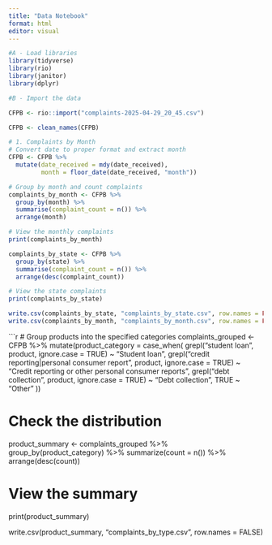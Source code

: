 ```yaml
---
title: "Data Notebook"
format: html
editor: visual
---
```


```r
#A - Load libraries
library(tidyverse)
library(rio)
library(janitor)
library(dplyr)

```

```r
#B - Import the data

CFPB <- rio::import("complaints-2025-04-29_20_45.csv")

CFPB <- clean_names(CFPB)
```

```r
# 1. Complaints by Month
# Convert date to proper format and extract month
CFPB <- CFPB %>%
  mutate(date_received = mdy(date_received),
         month = floor_date(date_received, "month"))

# Group by month and count complaints
complaints_by_month <- CFPB %>%
  group_by(month) %>%
  summarise(complaint_count = n()) %>%
  arrange(month)

# View the monthly complaints
print(complaints_by_month)
```

```r
complaints_by_state <- CFPB %>%
  group_by(state) %>%
  summarise(complaint_count = n()) %>%
  arrange(desc(complaint_count))

# View the state complaints
print(complaints_by_state)
```

```r
write.csv(complaints_by_state, "complaints_by_state.csv", row.names = FALSE)
write.csv(complaints_by_month, "complaints_by_month.csv", row.names = FALSE)
```

```r


# Group products into the specified categories
complaints_grouped <- CFPB %>%
  mutate(product_category = case_when(
    grepl("student loan", product, ignore.case = TRUE) ~ "Student loan",
    grepl("credit reporting|personal consumer report", product, ignore.case = TRUE) ~ "Credit reporting or other personal consumer reports",
    grepl("debt collection", product, ignore.case = TRUE) ~ "Debt collection",
    TRUE ~ "Other"
  ))

# Check the distribution
product_summary <- complaints_grouped %>%
  group_by(product_category) %>%
  summarize(count = n()) %>%
  arrange(desc(count))

# View the summary
print(product_summary)

write.csv(product_summary, "complaints_by_type.csv", row.names = FALSE)

